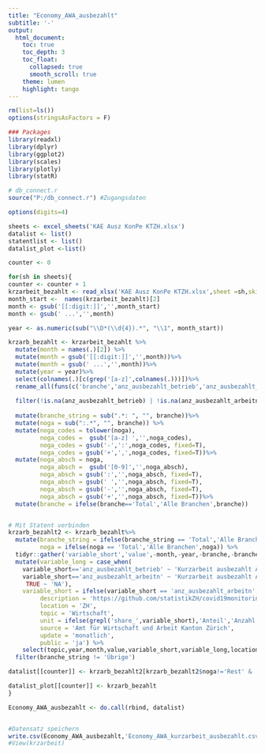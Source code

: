 ```yaml
---
title: "Economy_AWA_ausbezahlt"
subtitle: '-'
output: 
  html_document:
    toc: true
    toc_depth: 3
    toc_float:
      collapsed: true
      smooth_scroll: true
    theme: lumen
    highlight: tango
---
```



```r
rm(list=ls())
options(stringsAsFactors = F)

### Packages 
library(readxl)
library(dplyr)
library(ggplot2)
library(scales)
library(plotly)
library(statR)

# db_connect.r
source("P:/db_connect.r") #Zugangsdaten

options(digits=4)
```


```r


sheets <- excel_sheets('KAE Ausz KonPe KTZH.xlsx')
datalist <- list()
statentlist <- list()
datalist_plot <-list()

counter <- 0

for(sh in sheets){
counter <- counter + 1
krzarbeit_bezahlt <- read_xlsx('KAE Ausz KonPe KTZH.xlsx',sheet =sh,skip = 1, na = c("NA",""))
month_start <-  names(krzarbeit_bezahlt)[2]
month <- gsub('[[:digit:]]','',month_start)
month <- gsub(' ...','',month)

year <- as.numeric(sub("\\D*(\\d{4}).*", "\\1", month_start))

krzarb_bezahlt <- krzarbeit_bezahlt %>%
  mutate(month = names(.)[2]) %>%
  mutate(month = gsub('[[:digit:]]','',month))%>%
  mutate(month = gsub(' ...','',month))%>%
  mutate(year = year)%>%
  select(colnames(.)[c(grep('[a-z]',colnames(.)))])%>%
  rename_all(funs(c('branche','anz_ausbezahlt_betrieb','anz_ausbezahlt_arbeitn','month','year')))%>%
  
  filter(!is.na(anz_ausbezahlt_betrieb) | !is.na(anz_ausbezahlt_arbeitn))%>%
  
  mutate(branche_string = sub(".*: ", "", branche))%>%
  mutate(noga = sub(":.*", "", branche)) %>%
  mutate(noga_codes = tolower(noga),
         noga_codes =  gsub('[a-z] ','',noga_codes),
         noga_codes = gsub('-',':',noga_codes, fixed=T),
         noga_codes = gsub('+',',',noga_codes, fixed=T))%>%
  mutate(noga_absch = noga,
         noga_absch =  gsub('[0-9]','',noga_absch),
         noga_absch = gsub(':','',noga_absch, fixed=T),
         noga_absch = gsub(' ','',noga_absch, fixed=T),
         noga_absch = gsub('-','',noga_absch, fixed=T),
         noga_absch = gsub('+','',noga_absch, fixed=T))%>%
  mutate(branche = ifelse(branche=='Total','Alle Branchen',branche))


# Mit Statent verbinden
krzarb_bezahlt2 <- krzarb_bezahlt%>%
  mutate(branche_string = ifelse(branche_string == 'Total','Alle Branchen', branche_string),
         noga = ifelse(noga == 'Total','Alle Branchen',noga)) %>%
  tidyr::gather('variable_short','value',-month,-year,-branche,-branche_string,-noga,-noga_codes,-noga_absch,)%>%
  mutate(variable_long = case_when(
    variable_short=='anz_ausbezahlt_betrieb' ~ 'Kurzarbeit ausbezahlt Anzahl Betriebe',
    variable_short=='anz_ausbezahlt_arbeitn' ~ 'Kurzarbeit ausbezahlt Anzahl Beschäftigte',
     TRUE ~ 'NA'),
    variable_short = ifelse(variable_short == 'anz_ausbezahlt_arbeitn', 'anz_ausbezahlt_besch', variable_short),
         description = 'https://github.com/statistikZH/covid19monitoring_economy_AWA',
         location = 'ZH',
         topic = 'Wirtschaft',
         unit = ifelse(grepl('share_',variable_short),'Anteil','Anzahl'),
         source = 'Amt für Wirtschaft und Arbeit Kanton Zürich',
         update = 'monatlich',
         public = 'ja') %>%
    select(topic,year,month,value,variable_short,variable_long,location,branche_string,noga,public,description,unit,source,update)%>%
  filter(branche_string != 'Übrige')

datalist[[counter]] <- krzarb_bezahlt2[krzarb_bezahlt2$noga!='Rest' & !krzarb_bezahlt2$variable_short %in% c('share_ausbezahlt_besch','share_ausbezahlt_betriebe') ,]

datalist_plot[[counter]] <- krzarb_bezahlt
}

Economy_AWA_ausbezahlt <- do.call(rbind, datalist)


#Datensatz speichern
write.csv(Economy_AWA_ausbezahlt,'Economy_AWA_kurzarbeit_ausbezahlt.csv',row.names=F, fileEncoding = "UTF-8")
#View(krzarbeit)

```

